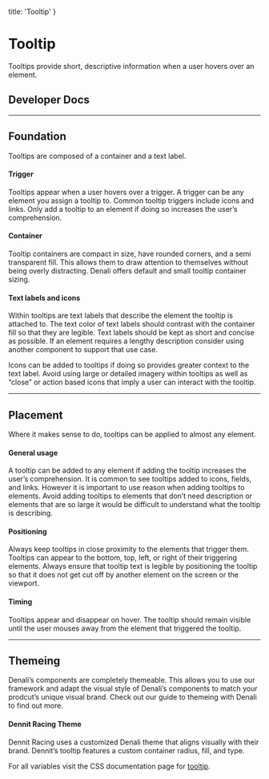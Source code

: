 
  title: 'Tooltip'
}

# Tooltip
Tooltips provide short, descriptive information when a user hovers over an element.

## Developer Docs

<div className="row">
  <ResourceCard name="CSS" icon="css" caption="Avaiable Now" link="https://denali-design.github.io/denali-css/?path=/story/components-tooltip--default" />
  <ResourceCard name="Ember" icon="ember" caption="Coming Soon" disabled />
  <ResourceCard name="React" icon="react" caption="Avaiable Now" link="https://denali-design.github.io/denali-react/?path=/story/components-dntooltip--default" />
</div>

---

## Foundation
Tooltips are composed of a container and a text label.

<SingleImage 
  image="/images/components/tooltip/foundation.png"
/>

#### Trigger
Tooltips appear when a user hovers over a trigger. A trigger can be any element you assign a tooltip to. Common tooltip triggers include icons and links. Only add a tooltip to an element if doing so increases the user’s comprehension.

<SingleImage 
  image="/images/components/tooltip/foundation-trigger.png"
/>

#### Container
Tooltip containers are compact in size, have rounded corners, and a semi transparent fill. This allows them to draw attention to themselves without being overly distracting. Denali offers default and small tooltip container sizing.

<SingleImage 
  image="/images/components/tooltip/foundation-container.png"
/>

<DoubleImage 
  firstType="do"
  firstImage="/images/components/tooltip/foundation-container-do.png"
  firstCaption="keep tooltips compact in size and use a fill color that visually differentiates the tooltip from the rest of the UI."
  secondType="dont"
  secondImage="/images/components/tooltip/foundation-container-dont.png"
  secondCaption="size up tooltips to the point that they become visually overwhelming or use a fill color that blends into the rest of the UI."
/>

#### Text labels and icons
Within tooltips are text labels that describe the element the tooltip is attached to. The text color of text labels should contrast with the container fill so that they are legible. Text labels should be kept as short and concise as possible. If an element requires a lengthy description consider using another component to support that use case. 

<SingleImage 
  image="/images/components/tooltip/foundation-labels.png"
/>

<DoubleImage 
  firstType="do"
  firstImage="/images/components/tooltip/foundation-labels-do.png"
  firstCaption="use concise descriptions within tooltips. Image at 200%."
  secondType="dont"
  secondImage="/images/components/tooltip/foundation-labels-dont.png"
  secondCaption="wordy or lengthy descriptions within tooltips. Image at 200%."
/>

Icons can be added to tooltips if doing so provides greater context to the text label. Avoid using large or detailed imagery within tooltips as well as “close” or action based icons that imply a user can interact with the tooltip.

<DoubleImage 
  firstType="do"
  firstImage="/images/components/tooltip/foundation-labels-do-2.png"
  firstCaption="use concise descriptions within tooltips. Image at 200%."
  secondType="dont"
  secondImage="/images/components/tooltip/foundation-labels-dont-2.png"
  secondCaption="wordy or lengthy descriptions within tooltips. Image at 200%."
/>

---

## Placement
Where it makes sense to do, tooltips can be applied to almost any element.

#### General usage
A tooltip can be added to any element if adding the tooltip increases the user’s comprehension. It is common to see tooltips added to icons, fields, and links. However it is important to use reason when adding tooltips to elements. Avoid adding tooltips to elements that don’t need description or elements that are so large it would be difficult to understand what the tooltip is describing. 

<DoubleImage 
  firstType="do"
  firstImage="/images/components/tooltip/placement-general-do.png"
  firstCaption="add tooltips to icons in order to increase user comprehension."
  secondType="dont"
  secondImage="/images/components/tooltip/placement-general-dont.png"
  secondCaption="add tooltips that repeat information that is already clear to users."
/>

<SingleImage 
  type="dont"
  image="/images/components/tooltip/placement-general-dont-2.png"
  caption="add tooltips to large components that don’t need a description."
/>

#### Positioning
Always keep tooltips in close proximity to the elements that trigger them. Tooltips can appear to the bottom, top, left, or right of their triggering elements. Always ensure that tooltip text is legible by positioning the tooltip so that it does not get cut off by another element on the screen or the viewport. 

<SingleImage 
  image="/images/components/tooltip/placement-positioning.png"
/>

<DoubleImage 
  firstType="do"
  firstImage="/images/components/tooltip/placement-positioning-do.png"
  firstCaption="ensure your tooltip is positioned so that it is legible."
  secondType="dont"
  secondImage="/images/components/tooltip/placement-positioning-dont.png"
  secondCaption="position the tooltip in a way that it gets cut off."
/>

#### Timing
Tooltips appear and disappear on hover. The tooltip should remain visible until the user mouses away from the element that triggered the tooltip.

<SingleImage 
  image="/images/components/tooltip/placement-timing.png"
/>

---

## Themeing
Denali’s components are completely themeable. This allows you to use our framework and adapt the visual style of Denali’s components to match your prodcut’s unique visual brand. Check out our guide to themeing with Denali to find out more.

#### Dennit Racing Theme
Dennit Racing uses a customized Denali theme that aligns visually with their brand. Dennit’s tooltip features a custom container radius, fill, and type. 

<SingleImage 
  image="/images/components/tooltip/theming.png" 
/>

For all variables visit the CSS documentation page for [tooltip](https://denali-design.github.io/denali-css/?path=/story/get-started-variables--page#tooltip).


